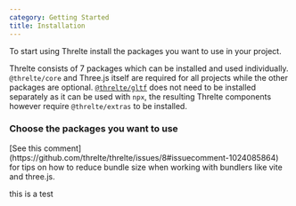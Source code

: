 ```yaml
---
category: Getting Started
title: Installation
---
```



To start using Threlte install the packages you want to use in your project.

Threlte consists of 7 packages which can be installed and used individually.
`@threlte/core` and Three.js itself are required for all projects while the
other packages are optional.
[`@threlte/gltf`](/docs/reference/gltf/getting-started) does not need to be
installed separately as it can be used with `npx`, the resulting Threlte
components however require `@threlte/extras` to be installed.

### Choose the packages you want to use

<ManualInstallGuide client:load />

<Tip type="tip">
  [See this comment](https://github.com/threlte/threlte/issues/8#issuecomment-1024085864) for tips
  on how to reduce bundle size when working with bundlers like vite and three.js.
</Tip>

this is a test

<Example path="BotTest" />
